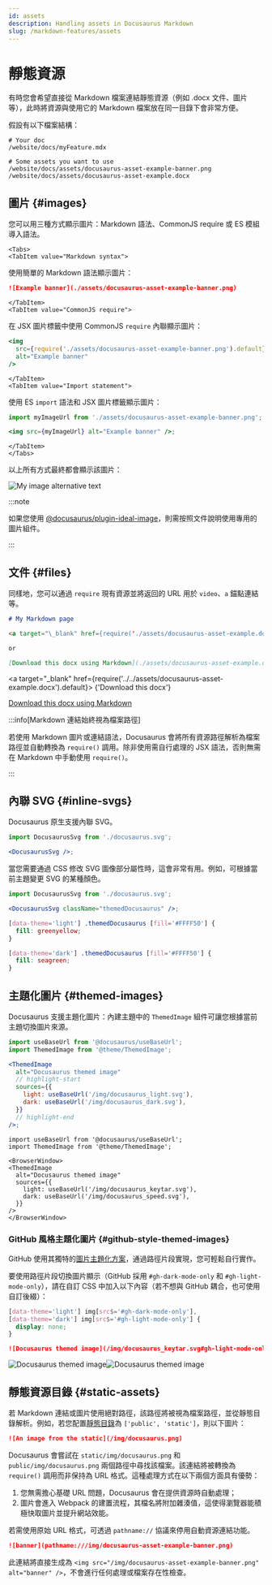 ```yaml
---
id: assets
description: Handling assets in Docusaurus Markdown
slug: /markdown-features/assets
---
```


# 靜態資源


有時您會希望直接從 Markdown 檔案連結靜態資源（例如 .docx 文件、圖片等），此時將資源與使用它的 Markdown 檔案放在同一目錄下會非常方便。

假設有以下檔案結構：

```
# Your doc
/website/docs/myFeature.mdx

# Some assets you want to use
/website/docs/assets/docusaurus-asset-example-banner.png
/website/docs/assets/docusaurus-asset-example.docx
```

## 圖片 {#images}

您可以用三種方式顯示圖片：Markdown 語法、CommonJS require 或 ES 模組導入語法。

```mdx-code-block
<Tabs>
<TabItem value="Markdown syntax">
```

使用簡單的 Markdown 語法顯示圖片：

```md
![Example banner](./assets/docusaurus-asset-example-banner.png)
```

```mdx-code-block
</TabItem>
<TabItem value="CommonJS require">
```

在 JSX 圖片標籤中使用 CommonJS `require` 內聯顯示圖片：

```jsx
<img
  src={require('./assets/docusaurus-asset-example-banner.png').default}
  alt="Example banner"
/>
```

```mdx-code-block
</TabItem>
<TabItem value="Import statement">
```

使用 ES `import` 語法和 JSX 圖片標籤顯示圖片：

```jsx
import myImageUrl from './assets/docusaurus-asset-example-banner.png';

<img src={myImageUrl} alt="Example banner" />;
```

```mdx-code-block
</TabItem>
</Tabs>
```

以上所有方式最終都會顯示該圖片：

<BrowserWindow>

![My image alternative text](../../assets/docusaurus-asset-example-banner.png)

</BrowserWindow>

:::note

如果您使用 [@docusaurus/plugin-ideal-image](../../api/plugins/plugin-ideal-image.mdx)，則需按照文件說明使用專用的圖片組件。

:::

## 文件 {#files}

同樣地，您可以通過 `require` 現有資源並將返回的 URL 用於 `video`、`a` 錨點連結等。

```md
# My Markdown page

<a target="\_blank" href={require('./assets/docusaurus-asset-example.docx').default}> Download this docx </a>

or

[Download this docx using Markdown](./assets/docusaurus-asset-example.docx)
```

<BrowserWindow>

<a
  target="_blank"
  href={require('../../assets/docusaurus-asset-example.docx').default}>
  {'Download this docx'}
</a>

[Download this docx using Markdown](../../assets/docusaurus-asset-example.docx)

</BrowserWindow>

:::info[Markdown 連結始終視為檔案路徑]

若使用 Markdown 圖片或連結語法，Docusaurus 會將所有資源路徑解析為檔案路徑並自動轉換為 `require()` 調用。除非使用需自行處理的 JSX 語法，否則無需在 Markdown 中手動使用 `require()`。

:::

## 內聯 SVG {#inline-svgs}

Docusaurus 原生支援內聯 SVG。

```jsx
import DocusaurusSvg from './docusaurus.svg';

<DocusaurusSvg />;
```

<BrowserWindow>


<DocusaurusSvg />

</BrowserWindow>

當您需要通過 CSS 修改 SVG 圖像部分屬性時，這會非常有用。例如，可根據當前主題變更 SVG 的某種顏色。

```jsx
import DocusaurusSvg from './docusaurus.svg';

<DocusaurusSvg className="themedDocusaurus" />;
```

```css
[data-theme='light'] .themedDocusaurus [fill='#FFFF50'] {
  fill: greenyellow;
}

[data-theme='dark'] .themedDocusaurus [fill='#FFFF50'] {
  fill: seagreen;
}
```

<BrowserWindow>
  <DocusaurusSvg className="themedDocusaurus" />
</BrowserWindow>

## 主題化圖片 {#themed-images}

Docusaurus 支援主題化圖片：內建主題中的 `ThemedImage` 組件可讓您根據當前主題切換圖片來源。

```jsx
import useBaseUrl from '@docusaurus/useBaseUrl';
import ThemedImage from '@theme/ThemedImage';

<ThemedImage
  alt="Docusaurus themed image"
  // highlight-start
  sources={{
    light: useBaseUrl('/img/docusaurus_light.svg'),
    dark: useBaseUrl('/img/docusaurus_dark.svg'),
  }}
  // highlight-end
/>;
```

```mdx-code-block
import useBaseUrl from '@docusaurus/useBaseUrl';
import ThemedImage from '@theme/ThemedImage';

<BrowserWindow>
<ThemedImage
  alt="Docusaurus themed image"
  sources={{
    light: useBaseUrl('/img/docusaurus_keytar.svg'),
    dark: useBaseUrl('/img/docusaurus_speed.svg'),
  }}
/>
</BrowserWindow>
```

### GitHub 風格主題化圖片 {#github-style-themed-images}

GitHub 使用其獨特的[圖片主題化方案](https://github.blog/changelog/2021-11-24-specify-theme-context-for-images-in-markdown/)，通過路徑片段實現，您可輕鬆自行實作。

要使用路徑片段切換圖片顯示（GitHub 採用 `#gh-dark-mode-only` 和 `#gh-light-mode-only`），請在自訂 CSS 中加入以下內容（若不想與 GitHub 耦合，也可使用自訂後綴）：

```css title="src/css/custom.css"
[data-theme='light'] img[src$='#gh-dark-mode-only'],
[data-theme='dark'] img[src$='#gh-light-mode-only'] {
  display: none;
}
```

```md
![Docusaurus themed image](/img/docusaurus_keytar.svg#gh-light-mode-only)![Docusaurus themed image](/img/docusaurus_speed.svg#gh-dark-mode-only)
```

<BrowserWindow>

![Docusaurus themed image](/img/docusaurus_keytar.svg#gh-light-mode-only)![Docusaurus themed image](/img/docusaurus_speed.svg#gh-dark-mode-only)

</BrowserWindow>

## 靜態資源目錄 {#static-assets}

若 Markdown 連結或圖片使用絕對路徑，該路徑將被視為檔案路徑，並從靜態目錄解析。例如，若您配置[靜態目錄](../../static-assets.mdx)為 `['public', 'static']`，則以下圖片：

```md title="my-doc.md"
![An image from the static](/img/docusaurus.png)
```

Docusaurus 會嘗試在 `static/img/docusaurus.png` 和 `public/img/docusaurus.png` 兩個路徑中尋找該檔案。該連結將被轉換為 `require()` 調用而非保持為 URL 格式。這種處理方式在以下兩個方面具有優勢：

1. 您無需擔心基礎 URL 問題，Docusaurus 會在提供資源時自動處理；
2. 圖片會進入 Webpack 的建置流程，其檔名將附加雜湊值，這使得瀏覽器能積極快取圖片並提升網站效能。

若需使用原始 URL 格式，可透過 `pathname://` 協議來停用自動資源連結功能。

```md
![banner](pathname:///img/docusaurus-asset-example-banner.png)
```

此連結將直接生成為 `<img src="/img/docusaurus-asset-example-banner.png" alt="banner" />`，不會進行任何處理或檔案存在性檢查。
